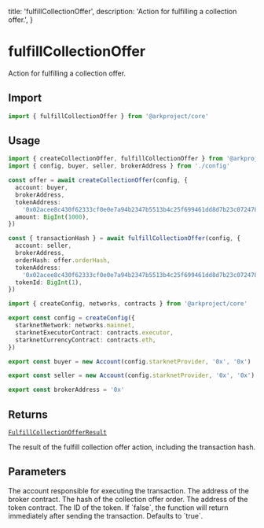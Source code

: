   title: 'fulfillCollectionOffer',
  description: 'Action for fulfilling a collection offer.',
}

# fulfillCollectionOffer

Action for fulfilling a collection offer.

## Import

```typescript
import { fulfillCollectionOffer } from '@arkproject/core'
```

## Usage

<CodeGroup>

```ts {{ title: "example.ts" }}
import { createCollectionOffer, fulfillCollectionOffer } from '@arkproject/core'
import { config, buyer, seller, brokerAddress } from './config'

const offer = await createCollectionOffer(config, {
  account: buyer,
  brokerAddress,
  tokenAddress:
    '0x02acee8c430f62333cf0e0e7a94b2347b5513b4c25f699461dd8d7b23c072478',
  amount: BigInt(1000),
})

const { transactionHash } = await fulfillCollectionOffer(config, {
  account: seller,
  brokerAddress,
  orderHash: offer.orderHash,
  tokenAddress:
    '0x02acee8c430f62333cf0e0e7a94b2347b5513b4c25f699461dd8d7b23c072478',
  tokenId: BigInt(1),
})
```

```ts {{ title: 'config.ts' }}
import { createConfig, networks, contracts } from '@arkproject/core'

export const config = createConfig({
  starknetNetwork: networks.mainnet,
  starknetExecutorContract: contracts.executor,
  starknetCurrencyContract: contracts.eth,
})

export const buyer = new Account(config.starknetProvider, '0x', '0x')

export const seller = new Account(config.starknetProvider, '0x', '0x')

export const brokerAddress = '0x'
```

</CodeGroup>

## Returns

[`FulfillCollectionOfferResult`](https://github.com/ArkProjectNFTs/ark-project/core/src/actions/order/fulfillCollectionOffer.ts)

The result of the fulfill collection offer action, including the transaction hash.

## Parameters

<Properties>
  <Property name="account" type="AccountInterface">
    The account responsible for executing the transaction.
  </Property>
  <Property name="brokerAddress" type="string">
    The address of the broker contract.
  </Property>
  <Property name="orderHash" type="bigint">
    The hash of the collection offer order.
  </Property>
  <Property name="tokenAddress" type="string">
    The address of the token contract.
  </Property>
  <Property name="tokenId" type="bigint">
    The ID of the token.
  </Property>
  <Property name="waitForTransaction (optional)" type="boolean">
    If `false`, the function will return immediately after sending the
    transaction. Defaults to `true`.
  </Property>
</Properties>
